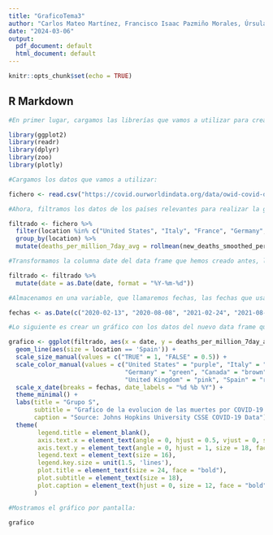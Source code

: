 ```yaml
---
title: "GraficoTema3"
author: "Carlos Mateo Martínez, Francisco Isaac Pazmiño Morales, Úrsula Casaus Fabra y Arnau Julio Candel" 
date: "2024-03-06"
output:
  pdf_document: default
  html_document: default
---
```


```r
knitr::opts_chunk$set(echo = TRUE)
```

## R Markdown

```r
#En primer lugar, cargamos las librerías que vamos a utilizar para crear el gráfico

library(ggplot2)
library(readr)
library(dplyr)
library(zoo)
library(plotly)

#Cargamos los datos que vamos a utilizar:

fichero <- read.csv("https://covid.ourworldindata.org/data/owid-covid-data.csv")

#Ahora, filtramos los datos de los países relevantes para realizar la gráfica

filtrado <- fichero %>%
  filter(location %in% c("United States", "Italy", "France", "Germany", "Canada", "Japan", "United Kingdom", "Spain")) %>%
  group_by(location) %>%
  mutate(deaths_per_million_7day_avg = rollmean(new_deaths_smoothed_per_million, 7, fill = NA, align = 'right'))

#Transformamos la columna date del data frame que hemos creado antes, llamado filtrado, donde las fechas estan en formato texto. Con el siguiente código, transformamos estas fechas a formato fecha para que al realizar el gráfico no nos reporte problemas con ello.

filtrado <- filtrado %>%
  mutate(date = as.Date(date, format = "%Y-%m-%d"))

#Almacenamos en una variable, que llamaremos fechas, las fechas que usaremos para representar los datos en la gráfica a lo largo del tiempo:

fechas <- as.Date(c("2020-02-13", "2020-08-08", "2021-02-24", "2021-08-08", "2022-02-28", "2022-08-08", "2023-02-28", "2023-08-18", "2024-02-10"))

#Lo siguiente es crear un gráfico con los datos del nuevo data frame que hemos creado a partir del data frame original, que contiene los datos que realmente necesitamos para representar en el gráfico.

grafico <- ggplot(filtrado, aes(x = date, y = deaths_per_million_7day_avg, color = location, group = location)) +
  geom_line(aes(size = location == 'Spain')) + 
  scale_size_manual(values = c("TRUE" = 1, "FALSE" = 0.5)) + 
  scale_color_manual(values = c("United States" = "purple", "Italy" = "blue", "France" = "orange", 
                                "Germany" = "green", "Canada" = "brown", "Japan" = "grey", 
                                "United Kingdom" = "pink", "Spain" = "red")) +
  scale_x_date(breaks = fechas, date_labels = "%d %b %Y") +
  theme_minimal() +
  labs(title = "Grupo S", 
       subtitle = "Grafico de la evolucion de las muertes por COVID-19 hasta la fecha actual",
       caption = "Source: Johns Hopkins University CSSE COVID-19 Data") +
  theme(
        legend.title = element_blank(),
        axis.text.x = element_text(angle = 0, hjust = 0.5, vjust = 0, size = 15, face = "bold"),
        axis.text.y = element_text(angle = 0, hjust = 1, size = 18, face = "bold"), 
        legend.text = element_text(size = 16), 
        legend.key.size = unit(1.5, 'lines'),
        plot.title = element_text(size = 24, face = "bold"),
        plot.subtitle = element_text(size = 18),
        plot.caption = element_text(hjust = 0, size = 12, face = "bold", color = "black")
       )

#Mostramos el gráfico por pantalla:

grafico
```

